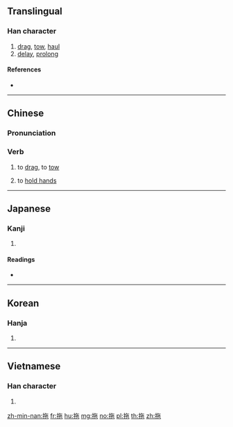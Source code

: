 {{also|拕}}
==Translingual==

===Han character===
{{Han char|rn=64|rad=手|as=05|sn=8|four=58012|canj=QOPD|ids=⿰扌㐌}}

# [[drag]], [[tow]], [[haul]]
# [[delay]], [[prolong]]

====References====
* {{Han ref|kx=0426.030|dkj=11961|dj=0774.050|hdz=31853.080|uh=62D6|ud=25302|bh=A9EC|bd=43500}}

----

==Chinese==
{{zh-forms}}

===Pronunciation===
{{zh-pron
|m=tuō
|ma=Zh-tuo.ogg
|c=to1
|h=pfs=thô
|md=
|mn=thoa
|w=
|mc=y
|oc=y
|cat=v
}}

===Verb===
{{zh-verb}}

# to [[drag]], to [[tow]]
#: {{zh-l|拖車|tow truck}}
# to [[hold hands]]
#: {{zh-l|手拖手}}

----

==Japanese==

===Kanji===
{{ja-kanji|grade=|rs=手05}}

# {{defn|lang=ja|sort=手05}}

====Readings====
* {{ja-readings|on=[[た]] (ta), [[だ]] (da), [[い]] (i)|kun=[[ひく]] (hiku)}}

----

==Korean==

===Hanja===
{{ko-hanja|hangeul=타|eumhun=|rv=ta|mr=t'a|y=tha}}

# {{defn|lang=ko|sort=手05}}

----

==Vietnamese==

===Han character===
{{vi-hantu|[[đà]], [[đớ]], [[đợ]], [[đỡ]], [[tha]]|rs=手05}}

# {{defn|lang=vi|sort=手05}}

[[zh-min-nan:拖]]
[[fr:拖]]
[[hu:拖]]
[[mg:拖]]
[[no:拖]]
[[pl:拖]]
[[th:拖]]
[[zh:拖]]